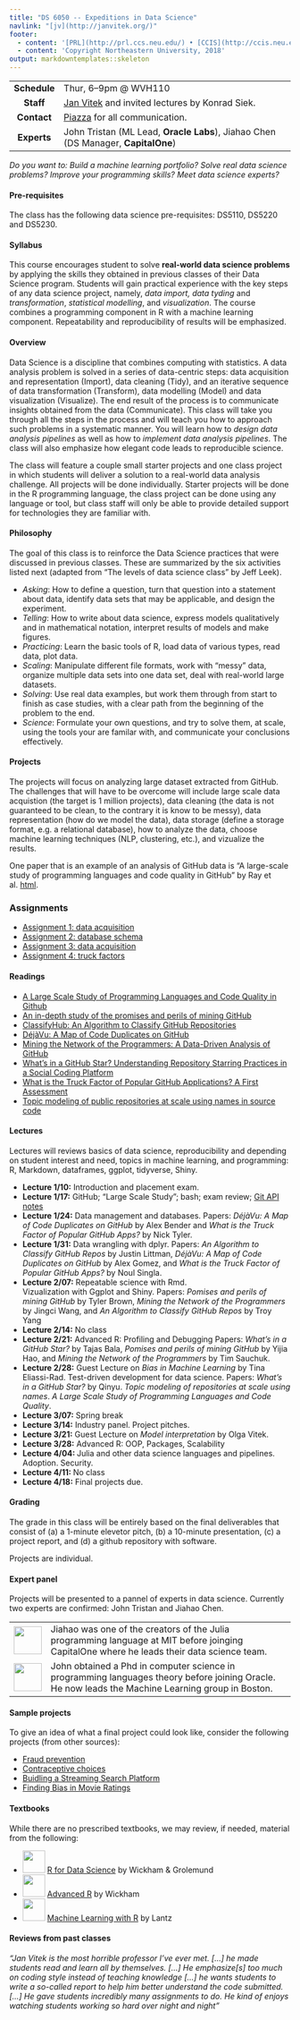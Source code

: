 ```yaml
---
title: "DS 6050 -- Expeditions in Data Science"
navlink: "[jv](http://janvitek.org/)"
footer:
  - content: '[PRL](http://prl.ccs.neu.edu/) • [CCIS](http://ccis.neu.edu/)<br/>'
  - content: 'Copyright Northeastern University, 2018'
output: markdowntemplates::skeleton
---
```


--------------   --------------------------------------
 **Schedule**    Thur, 6--9pm @ WVH110
    **Staff**    [Jan Vitek](http://janvitek.org) and invited lectures by Konrad Siek.
  **Contact**    [Piazza](https://piazza.com/class/jnm6laxpxlq3yq) for all communication.
  **Experts**    John Tristan (ML Lead, **Oracle Labs**),  Jiahao Chen (DS Manager, **CapitalOne**) 
  ------------   --------------------------------------

_Do you want to:_ _Build a machine learning portfolio?_  _Solve real data science problems?_  _Improve your programming skills?_ _Meet data science experts?_


#### Pre-requisites 

The class has the following data science pre-requisites:  DS5110, DS5220 and DS5230.


#### Syllabus

This course encourages student to solve **real-world data science problems** by applying the skills they obtained in previous classes of their Data Science program.  Students will gain practical experience with the key steps of any data science project, namely, _data import, data tyding_ and _transformation_, _statistical modelling_, and _visualization_.  The course combines a programming component in R with a machine learning component. Repeatability and reproducibility of results will be emphasized.

#### Overview

Data Science is a discipline that combines computing with statistics. A data analysis problem is solved in a series of data-centric steps: data acquisition and representation (Import), data cleaning (Tidy), and an iterative sequence of data transformation (Transform), data modelling (Model) and data visualization (Visualize).  The end result of the process is to communicate insights obtained from the data (Communicate). This class will take you through all the steps in the process and will teach you how to approach such problems in a systematic manner. You will learn how to _design data analysis pipelines_ as well as how to _implement data analysis pipelines_. The class will also emphasize how elegant code leads to reproducible science.

The class will feature a couple small starter projects and one class project in which students will deliver a solution to a real-world data analysis challenge.  All projects will be done individually.  Starter projects will be done in the R programming language, the class project can be done using any language or tool, but class staff will only be able to provide detailed support for technologies they are familiar with.

#### Philosophy

The goal of this class is to reinforce the Data Science practices that were discussed in previous classes. These are summarized by the six activities listed next (adapted from "The levels of data science class" by Jeff Leek).

   * _Asking_: How to define a question, turn that question into a statement about data, identify data sets that may be applicable, and design the experiment.
   * _Telling_: How to write about data science, express models qualitatively and in mathematical notation, interpret results of models and make figures.
   * _Practicing_: Learn the basic tools of R, load data of various types, read data, plot data.
   * _Scaling_: Manipulate different file formats, work with "messy" data, organize multiple data sets into one data set, deal with real-world large datasets.
   * _Solving_: Use real data examples, but work them through from start to finish as case studies, with a clear path from the beginning of the problem to the end.
   * _Science_: Formulate your own questions, and try to solve them, at scale, using the tools your are familar with, and communicate your conclusions effectively. 

#### Projects

The projects will focus on analyzing large dataset extracted from GitHub. The challenges that will have to be overcome will include large scale data acquistion (the target is 1 million projects), data cleaning (the data is not guaranteed to be clean, to the contrary it is know to be messy), data representation (how do we model the data), data storage (define a storage format, e.g. a relational database), how to analyze the data, choose machine learning techniques (NLP, clustering, etc.), and vizualize the results.  

One paper that is an example of an analysis of GitHub data is "A large-scale study of programming languages and code quality in GitHub" by Ray et al. [html](https://cacm.acm.org/magazines/2017/10/221326-a-large-scale-study-of-programming-languages-and-code-quality-in-github/abstract).  

### Assignments

 * [Assignment 1: data acquisition](a1.html)
 * [Assignment 2: database schema](a2.html)
 * [Assignment 3: data acquisition](a3.html)
 * [Assignment 4: truck factors](a4.html)
 
#### Readings

 * [A Large Scale Study of Programming Languages and Code Quality in Github](Ps/FSE2014.pdf)
 * [An in-depth study of the promises and perils of mining GitHub](Ps/perils.pdf)
 * [ClassifyHub: An Algorithm to Classify GitHub Repositories](Ps/classifyhub.pdf)
 * [DéjàVu: A Map of Code Duplicates on GitHub](Ps/oopsla17b.pdf)
 * [Mining the Network of the Programmers: A Data-Driven Analysis of GitHub](Ps/network.pdf)
 * [What’s in a GitHub Star? Understanding Repository Starring Practices in a Social Coding Platform](Ps/star.pdf)
 * [What is the Truck Factor of Popular GitHub Applications? A First Assessment](Ps/truck.pdf)
 * [Topic modeling of public repositories at scale using names in source code](https://arxiv.org/pdf/1704.00135.pdf)
 

#### Lectures

Lectures will reviews basics of data science, reproducibility and depending on student interest and need, topics in machine learning, and programming: R, Markdown, dataframes, ggplot, tidyverse, Shiny.

 + **Lecture 1/10:** Introduction and placement exam.
 + **Lecture 1/17:** GitHub; "Large Scale Study"; bash; exam review; [Git API notes](github_download.html)
 + **Lecture 1/24:** Data management and databases. 
     Papers: _DéjàVu: A Map of Code Duplicates on GitHub_ by Alex Bender and 
            _What is the Truck Factor of Popular GitHub Apps?_ by Nick Tyler.
 + **Lecture 1/31:** Data wrangling with dplyr. 
    Papers: _An Algorithm to Classify GitHub Repos_ by Justin Littman, 
           _DéjàVu: A Map of Code Duplicates on GitHub_ by Alex Gomez, and 
          _What is the Truck Factor of Popular GitHub Apps?_ by Noul Singla.
 + **Lecture 2/07:**
      Repeatable science with Rmd.  
      Vizualization with Ggplot and Shiny. 
      Papers: _Pomises and perils of mining GitHub_ by Tyler Brown, 
            _Mining the Network of the Programmers_ by Jingci Wang, and 
            _An Algorithm to Classify GitHub Repos_ by Troy Yang
 + **Lecture 2/14:** No class
 + **Lecture 2/21:**    Advanced R: Profiling and Debugging
       Papers:  _What’s in a GitHub Star?_ by Tajas Bala, 
                _Pomises and perils of mining GitHub_ by Yijia Hao, and 
               _Mining the Network of the Programmers_ by Tim Sauchuk.
 + **Lecture 2/28:** 
     Guest Lecture on _Bias in Machine Learning_ by Tina Eliassi-Rad. 
     Test-driven development for data science. 
        Papers: _What’s in a GitHub Star?_ by Qinyu.
                _Topic modeling of repositories at scale using names_.
                _A Large Scale Study of Programming Languages and Code Quality_.
 + **Lecture 3/07:** Spring break
 + **Lecture 3/14:** Industry panel. Project pitches.
 + **Lecture 3/21:** Guest Lecture on _Model interpretation_ by Olga Vitek. 
 + **Lecture 3/28:**    Advanced R: OOP, Packages, Scalability
 + **Lecture 4/04: ** Julia and other data science languages and pipelines. Adoption. Security.
 + **Lecture 4/11: ** No class
 + **Lecture 4/18:** Final projects due.

#### Grading

The grade in this class will be entirely based on the final deliverables that consist of (a) a 1-minute elevetor pitch, (b) a 10-minute presentation, (c) a project report, and (d) a github repository with software.

Projects are individual.

#### Expert panel

Projects will be presented to a pannel of experts in data science. Currently two experts are confirmed: John Tristan and Jiahao Chen.

------------------------------------    ------------------------
![](Figs/chen.jpg){height=50px}         Jiahao was one of the creators of the Julia programming language at MIT before joinging CapitalOne where he leads their data science team.
![](Figs/trsitan.jpg){height=50px}      John obtained a Phd in computer science in  programming languages theory before joining Oracle. He now leads the Machine Learning group in Boston.
------------------------------------    ---------------------------
 
 
#### Sample projects

To give an idea of what a final project could look like, consider the following projects (from other sources):

 * [Fraud prevention](https://blog.insightdatascience.com/fraud-prevention-in-peer-to-peer-p2p-transaction-networks-using-neural-nets-a-node-embedding-b14a99f8ba30)
 * [Contraceptive choices](https://blog.insightdatascience.com/using-data-science-to-help-women-make-contraceptive-choices-5e9cc4d8aac4)
 * [Buidling a Streaming Search Platform](https://blog.insightdatascience.com/building-a-streaming-search-platform-61a0d5a323a8)
 * [Finding Bias in Movie Ratings](https://mihwa-han.github.io/project2.html)

#### Textbooks

While there are no prescribed textbooks, we may review, if needed, material from the following:

 * ![](Figs/rfds.png){height=40px}  [R for Data Science](http://r4ds.had.co.nz) by Wickham & Grolemund 
 * ![](Figs/ar.jpg){height=40px} [Advanced R](http://adv-r.had.co.nz) by Wickham  
 * ![](Figs/ml.jpg){height=40px} [Machine Learning with R](https://www.amazon.com/Machine-Learning-techniques-predictive-modeling/dp/1784393908/ref=sr_1_3?ie=UTF8&qid=1540326701&sr=8-3&keywords=Machine+Learning+with+R) by Lantz 

####  Reviews from past classes

_"Jan Vitek is the most horrible professor I've ever met. [...] he made students read and learn all by themselves. [...] He emphasize[s] too much on coding style instead of teaching knowledge [...] he wants students to write a so-called report to help him better understand the code submitted. [...] He gave students incredibly many assignments to do. He kind of enjoys watching students working so hard  over night and night"_
